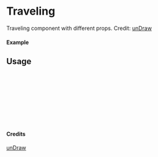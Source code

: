 
<Meta of={Traveling} title="unDraw/Traveling" />

# Traveling

Traveling component with different props.
Credit: [unDraw](https://undraw.co/illustrations)

#### Example

<Canvas of={Traveling.Primary} />

## Usage

```ts
import { Traveling } from "yadl-ui";

const Example = () => {
  return (
      <Traveling />
  );
};

export default Example;
```

#### Credits
[unDraw](https://undraw.co/illustrations)
